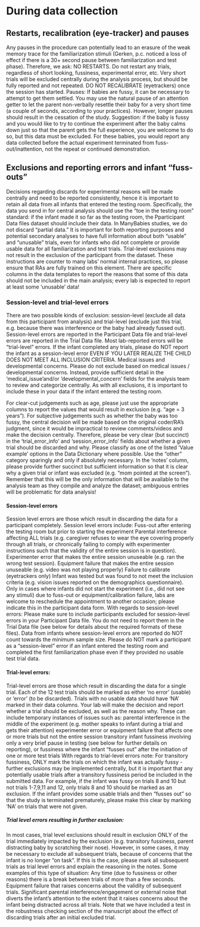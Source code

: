 # During data collection {#sec-collection .unnumbered}

## Restarts, recalibration (eye-tracker) and pauses

Any pauses in the procedure can potentially lead to an erasure of the weak memory trace for the familiarization stimuli (Gerken, p.c. noticed a loss of effect if there is a 30+ second pause between familiarization and test phase). Therefore, we ask: NO RESTARTS. Do not restart any trials, regardless of short looking, fussiness, experimental error, etc. Very short trials will be excluded centrally during the analysis process, but should be fully reported and not repeated. DO NOT RECALIBRATE (eyetrackers) once the session has started. Pauses: If babies are fussy, it can be necessary to attempt to get them settled. You may use the natural pause of an attention getter to let the parent non-verbally resettle their baby for a very short time (a couple of seconds, according to your practices). However, longer pauses should result in the cessation of the study. Suggestion: if the baby is fussy and you would like to try to continue the experiment after the baby calms down just so that the parent gets the full experience, you are welcome to do so, but this data must be excluded. For these babies, you would report any data collected before the actual experiment terminated from fuss-out/inattention, not the repeat or continued demonstration.

## Exclusions and reporting errors and infant “fuss-outs”

Decisions regarding discards for experimental reasons will be made centrally and need to be reported consistently, hence it is important to retain all data from all infants that entered the testing room. Specifically, the data you send in for central analysis should use the “toe in the testing room” standard: if the infant made it so far as the testing room, the Pparticipant Data files dataset should include their data. In ManyBabies studies, we do not discard “partial data.” It is important for both reporting purposes and potential secondary analyses to have full information about both “usable” and “unusable” trials, even for infants who did not complete or provide usable data for all familiarization and test trials. Trial-level exclusions may not result in the exclusion of the participant from the dataset. These instructions are counter to many labs’ normal internal practices, so please ensure that RAs are fully trained on this element. There are specific columns in the data templates to report the reasons that some of this data should not be included in the main analysis; every lab is expected to report at least some ‘unusable’ data!

### Session-level and trial-level errors

There are two possible kinds of exclusion: session-level (exclude all data from this participant from analysis) and trial-level (exclude just this trial, e.g. because there was interference or the baby had already fussed out). Session-level errors are reported in the Participant Data file and trial-level errors are reported in the Trial Data file. Most lab-reported errors will be “trial-level” errors. If the infant completed any trials, please do NOT report the infant as a session-level error EVEN IF YOU LATER REALIZE THE CHILD DOES NOT MEET ALL INCLUSION CRITERIA. Medical issues and developmental concerns. Please do not exclude based on medical issues / developmental concerns. Instead, provide sufficient detail in the ‘medical_issue’and/or ’developmental_concern’ fields for the analysis team to review and categorize centrally. As with all exclusions, it is important to include these in your data if the infant entered the testing room.

For clear-cut judgements such as age, please just use the appropriate columns to report the values that would result in exclusion (e.g. “age = 3 years”). For subjective judgements such as whether the baby was too fussy, the central decision will be made based on the original coder/RA’s judgment, since it would be impractical to review comments/videos and make the decision centrally. Therefore, please be very clear (but succinct) in the ‘trial_error_info’ and ‘session_error_info’ fields about whether a given trial should be discarded and why. Please classify as one of the listed ‘Value example’ options in the Data Dictionary where possible. Use the “other” category sparingly and only if absolutely necessary. In the ‘notes’ column, please provide further succinct but sufficient information so that it is clear why a given trial or infant was excluded (e.g. “mom pointed at the screen”). Remember that this will be the only information that will be available to the analysis team as they compile and analyze the dataset; ambiguous entries will be problematic for data analysis!

#### Session-level errors

Session level errors are those which result in discarding the data for a participant completely. Session level errors include: Fuss-out after entering the testing room but prior to starting the experiment Parental interference affecting ALL trials (e.g. caregiver refuses to wear the eye covering properly through all trials, or chronically failing to comply with experimenter instructions such that the validity of the entire session is in question). Experimenter error that makes the entire session unuseable (e.g. ran the wrong test session). Equipment failure that makes the entire session unuseable (e.g. video was not playing properly) Failure to calibrate (eyetrackers only) Infant was tested but was found to not meet the inclusion criteria (e.g. vision issues reported on the demographics questionnaire). Only in cases where infants did not start the experiment (i.e., did not see any stimuli) due to fuss-out or equipment/calibration failure, labs are welcome to reschedule the appointment to another occasion; please indicate this in the participant data form. With regards to session-level errors: Please make sure to include participants excluded for session-level errors in your Participant Data file. You do not need to report them in the Trial Data file (see below for details about the required formats of these files). Data from infants where session-level errors are reported do NOT count towards the minimum sample size. Please do NOT mark a participant as a “session-level” error if an infant entered the testing room and completed the first familiarization phase even if they provided no usable test trial data.

#### Trial-level errors:

Trial-level errors are those which result in discarding the data for a single trial. Each of the 12 test trials should be marked as either ‘no error’ (usable) or ‘error’ (to be discarded). Trials with no usable data should have ‘NA’ marked in their data columns. Your lab will make the decision and report whether a trial should be excluded, as well as the reason why. These can include temporary instances of issues such as: parental interference in the middle of the experiment (e.g. mother speaks to infant during a trial and gets their attention) experimenter error or equipment failure that affects one or more trials but not the entire session transitory infant fussiness involving only a very brief pause in testing (see below for further details on reporting), or fussiness where the infant “fusses out” after the initiation of one or more test trials With regards to trial-level errors note: For transitory fussiness, ONLY mark the trials on which the infant was actually fussy - further exclusions may be implemented centrally, but it is important that any potentially usable trials after a transitory fussiness period be included in the submitted data. For example, if the infant was fussy on trials 8 and 10 but not trials 1-7,9,11 and 12, only trials 8 and 10 should be marked as an exclusion. If the infant provides some usable trials and then “fusses out” so that the study is terminated prematurely, please make this clear by marking ‘NA’ on trials that were not given.

##### Trial level errors resulting in further exclusion:

In most cases, trial level exclusions should result in exclusion ONLY of the trial immediately impacted by the exclusion (e.g. transitory fussiness, parent distracting baby by scratching their nose). However, in some cases, it may be necessary to exclude all subsequent trials, because of concerns that the infant is no longer “on task”. If this is the case, please mark all subsequent trials as trial level errors and explain the reasoning in the notes. Some examples of this type of situation: Any time (due to fussiness or other reasons) there is a break between trials of more than a few seconds. Equipment failure that raises concerns about the validity of subsequent trials. Significant parental interference/engagement or external noise that diverts the infant’s attention to the extent that it raises concerns about the infant being distracted across all trials. Note that we have included a test in the robustness checking section of the manuscript about the effect of discarding trials after an initial excluded trial.

